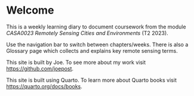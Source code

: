 # Welcome {.unnumbered}

This is a weekly learning diary to document coursework from the module *CASA0023 Remotely Sensing Cities and Environments* (T2 2023).

Use the navigation bar to switch between chapters/weeks. There is also a Glossary page which collects and explains key remote sensing terms.

This site is built by Joe. To see more about my work visit <https://github.com/joepost>.

This site is built using Quarto. To learn more about Quarto books visit <https://quarto.org/docs/books>.
